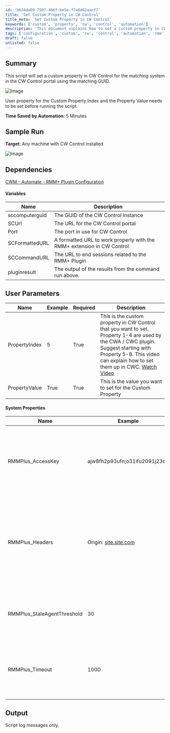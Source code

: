 ```yaml
---
id: 'b634da09-7507-466f-be5e-f7a8d62aacf7'
title: 'Set Custom Property in CW Control'
title_meta: 'Set Custom Property in CW Control'
keywords: ['custom', 'property', 'cw', 'control', 'automation']
description: 'This document explains how to set a custom property in CW Control for a matching system using the matching GUID. It includes sample runs, dependencies, user parameters, system properties, and expected output, making it a comprehensive guide for users looking to automate this process.'
tags: ['configuration', 'custom', 'cw', 'control', 'automation', 'rmm', 'plugin']
draft: false
unlisted: false
---
```

## Summary

This script will set a custom property in CW Control for the matching system in the CW Control portal using the matching GUID.  

![Image](../../../static/img/ScreenConnect---Update-Custom-Property-RMM+,Param/image_1.png)  

User property for the Custom Property Index and the Property Value needs to be set before running the script.  

**Time Saved by Automation:** 5 Minutes  

## Sample Run

**Target:** Any machine with CW Control installed  

![Image](../../../static/img/ScreenConnect---Update-Custom-Property-RMM+,Param/image_2.png)  

## Dependencies

[CWM - Automate - RMM+ Plugin Configuration](https://proval.itglue.com/DOC-5078775-9770217)  

#### Variables

| Name                | Description                                                                                     |
|---------------------|-------------------------------------------------------------------------------------------------|
| sccomputerguid      | The GUID of the CW Control instance                                                             |
| SCUrl               | The URL for the CW Control portal                                                               |
| Port                | The port in use for CW Control                                                                   |
| SCFormattedURL      | A formatted URL to work properly with the RMM+ extension in CW Control                         |
| SCCommandURL        | The URL to end sessions related to the RMM+ Plugin                                             |
| pluginresult        | The output of the results from the command run above.                                          |

## User Parameters

| Name           | Example | Required | Description                                                                                                                                                                                                                                 |
|----------------|---------|----------|---------------------------------------------------------------------------------------------------------------------------------------------------------------------------------------------------------------------------------------------|
| PropertyIndex   | 5       | True     | This is the custom property in CW Control that you want to set. Property 1-4 are used by the CWA / CWC plugin. Suggest starting with Property 5-8. This video can explain how to set them up in CWC. [Watch Video](https://www.youtube.com/watch?v=KgtLfEkAdwM) |
| PropertyValue   | True    | True     | This is the value you want to set for the Custom Property                                                                                                                                                                                |

#### System Properties

| Name                           | Example                               | Required | Description                                                                                                                                                                                                                     |
|--------------------------------|---------------------------------------|----------|---------------------------------------------------------------------------------------------------------------------------------------------------------------------------------------------------------------------------------|
| RMMPlus_AccessKey              | ajw8fh2p93ufn;o31ifu2091j23oif      | True     | This is the key setup in the CW Control RMM+ Plugin so Automate can reach out to gain access to the API.                                                                                                                    |
| RMMPlus_Headers                | Origin: [site.site.com](http://site.site.com/) | True     | This is the URL (without http/https) for the CW Control server. This value needs to match the value in the RMM+ Plugin configuration in CW Control.                                                                           |
| RMMPlus_StaleAgentThreshold     | 30                                    | True     | The number of days to indicate what a "stale" agent is to the scripts. 30 is the default.                                                                                                                                     |
| RMMPlus_Timeout                | 1000                                  | True     | The default timeout for commands runs via RMM+ through Automate. 1000 is the default.                                                                                                                                         |

## Output

Script log messages only.











